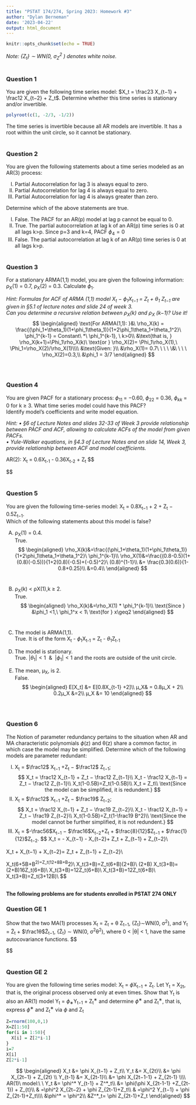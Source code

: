 ```yaml
---
title: "PSTAT 174/274, Spring 2023: Homework #3"
author: "Dylan Berneman"
date: '2023-04-22'
output: html_document
---
```


```r
knitr::opts_chunk$set(echo = TRUE)
```

*Note: {Z~t~} ∼ WN(0, σ~Z~^2^ ) denotes white noise.*\
\

### Question 1

You are given the following time series model: $X_t = \frac23 X_{t−1} + \frac12 X_{t−2} + Z_t$. Determine whether this time series is stationary and/or invertible.

```r
polyroot(c(1, -2/3, -1/2))
```
The time series is invertible because all AR models are invertible. It has a root within the unit circle, so it cannot be stationary.
\
\

### Question 2
You are given the following statements about a time series modeled as an AR(3) process:\

(I)    Partial Autocorrelation for lag 3 is always equal to zero.   
(II) Partial Autocorrelation for lag 4 is always equal to zero.    
(III) Partial Autocorrelation for lag 4 is always greater than zero.\

Determine which of the above statements are true.\

(I)  False. The PACF for an AR(p) model at lag p cannot be equal to 0.
(II)  True. The partial autocorrelation at lag k of an AR(p) time series is 0 at all lags k>p. Since p=3 and k=4, PACF $\phi_{4}=0$
(III)  False. The partial autocorrelation at lag k of an AR(p) time series is 0 at all lags k>p.
\
\

### Question 3
For a stationary ARMA(1,1) model, you are given the following information: ρ~X~(1) = 0.7, ρ~X~(2) = 0.3. Calculate $\phi_{1}$.

*Hint: Formulas for ACF of ARMA (1,1) model X~t~ − $\phi_1$X~t−1~ = Z~t~ + θ~1~ Z~t−1~ are given in §5.1 of lecture notes and slide 24 of week 3.  \
Can you determine a recursive relation between ρ~X~(k) and ρ~X~ (k−1)? Use it!*
$$
\begin{aligned}
\text{For ARMA(1,1): }&\ \rho_X(k) = \frac{(\phi_1+\theta_1)(1+\phi_1\theta_1)}{1+2\phi_1\theta_1+\theta_1^2}\ \phi_1^{k-1} = Constant\  *\ \phi_1^{k-1}, \ k>0\\ 
&\text{that is, } \rho_X(k+1)=\Phi_1\rho_X(k)\ \text{or } \rho_X(2)= \Phi_1\rho_X(1),\ \Phi_1=\rho_X(2)/\rho_X(1)\\\\
&\text{Given: }\\ 
&\rho_X(1)= 0.7\ \ \ \ \&\ \ \ \ \rho_X(2)=0.3,\\
&\phi_1 = 3/7
\end{aligned}
$$
\
\

### Question 4 
You are given PACF for a stationary process: $\phi_{11}$ = −0.60, $\phi_{22}$ = 0.36, $\phi_{kk}$ = 0 for k ≥ 3. What time series model could have this PACF?  
Identify model’s coefficients and write model equation.\

*Hint: • §6 of Lecture Notes and slides 32-33 of Week 3 provide relationship between PACF and ACF, allowing to calculate ACFs of the model from given PACFs.  
• Yule-Walker equations, in §4.3 of Lecture Notes and on slide 14, Week 3, provide relationship between ACF and model coefficients.*\

AR(2): X~t~ = 0.6X~t-1~ - 0.36X~t-2~ + Z~t~
$$
\begin{aligned}
\alpha(1):\ & \phi_{11} = \rho_X(1)=-0.60\\
\alpha(2): \ & \phi_{22} = \frac{\rho_X(2)-(\rho_X(1))^2}{1-(\rho_X(1))^2} \\
&0.36= \frac{\rho_X(2)-(-0.60)^2}{1-(-0.60)^2}\\
& \ \ \ \ \ \ \ \ = \frac{\rho_X(2)-0.36}{1-0.36}\\
&\rho_X(2) = (0.36)(0.64)+0.36 \\
& \ \ \ \ \ \ \ \ \ \ = 0.5904\\\\

ACF\rightarrow\ & \rho_X(1)=\phi_1\rho_X(1-0)\\
ACF\rightarrow\ & \rho_X(2)=\phi_1\rho_X(2-1)+\phi_2\rho_X(2-2) \\
& \ \ \ \ \ \ \ \ \ \  =\phi_1\rho_X(1)+\phi_2\rho_X(0)\\\\

&\phi_{21} + \phi_{22}\rho_X(1)=\rho_X(1)\\
&\phi_{21}\rho_X(1) + \phi_{22}=\rho_X(2)
\end{aligned}
$$
\
\

### Question 5
You are given the following time-series model: X~t~ = 0.8X~t−1~ + 2 + Z~t~ − 0.5Z~t−1~.   
Which of the following statements about this model is false?\

(A) ρ~X~(1) = 0.4.\
True.
$$
\begin{aligned}
\rho_X(k)&=\frac{(\phi_1+\theta_1)(1+\phi_1\theta_1)}{1+2\phi_1\theta_1+\theta_1^2}\ \phi_1^{k-1}\\
\rho_X(1)&=\frac{(0.8-0.5)(1+(0.8)(-0.5))}{1+2(0.8)(-0.5)+(-0.5)^2}\ (0.8)^{1-1}\\
&= \frac{0.3(0.6)}{1-0.8+0.25}\\
&=0.4\\
\end{aligned}
$$
\

(B) ρ~X~(k) < ρX(1),k ≥ 2.\
True.
$$
\begin{aligned}
\rho_X(k)&=\rho_X(1) * \phi_1^{k-1}\\
\text{Since } &\phi_1 <1,\ \phi_1^x < 1\ \text{for } x\geq2
\end{aligned}
$$\

(C) The model is ARMA(1,1).\
True. It is of the form X~t~ - $\phi_1$X~t-1~ = Z~t~ - $\theta_1$Z~t-1~\ 

(D) The model is stationary.\
True. $|\theta_1|<1\ \ \&\ \ |\phi_1| < 1$ and the roots are outside of the unit circle.

(E) The mean, μ~X~, is 2.\
False. 
$$ 
\begin{aligned}
E[X_t] &= E[0.8X_{t-1} +2]\\
µ_X& = 0.8µ_X + 2\\
0.2µ_X &=2\\
µ_X &= 10
\end{aligned}
$$
\
\

### Question 6
The Notion of parameter redundancy pertains to the situation when AR and MA characteristic polynomials $\phi$(z) and θ(z) share a common factor, in which case the model may be simplified.
Determine which of the following models are parameter redundant:

(I)    X~t~ = $\frac12$ X~t−1~ +Z~t~ − $\frac12$ Z~t−1~;
$$
X_t = \frac12 X_{t−1} + Z_t − \frac12 Z_{t−1}\\
X_t - \frac12 X_{t−1} = Z_t − \frac12 Z_{t−1}\\
X_t(1-0.5B)=Z_t(1-0.5B)\\
X_t = Z_t\\
\text{Since the model can be simplified, it is redundent.}
$$
(II)  X~t~ = $\frac12$ X~t−1~ +Z~t~ − $\frac19$ Z~t−2~; 
$$
X_t = \frac12 X_{t−1} + Z_t − \frac19 Z_{t−2}\\
X_t - \frac12 X_{t−1} = Z_t − \frac19 Z_{t−2}\\
X_t(1-0.5B)=Z_t(1-\frac19 B^2)\\
\text{Since the model cannot be further simplified, it is not redundent.}
$$
(III) X~t~ = $-\frac56$X~t−1~ − $\frac16$X~t−2~+Z~t~ + $\frac{8}{12}$Z~t−1~ + $\frac{1}{12}$Z~t−2~.
$$
X_t = -\frac56 X_{t−1} -\frac16 X_{t−2}+ Z_t + \frac{8}{12} Z_{t−1} +\frac{1}{12} Z_{t−2}\\

X_t +\frac56 X_{t−1} +\frac16 X_{t−2}= Z_t + \frac{8}{12} Z_{t−1} +\frac{1}{12} Z_{t−2}\\

\frac16 X_t(6+5B+B^2)=\frac{1}{12}Z_t(12+8B+B^2)\\
\frac16 X_t(3+B)=\frac{1}{12}Z_t(6+B)(2+B)\\
\frac12(2+B)\frac13 X_t(3+B)=\frac12(2+B)\frac16Z_t(6+B)\\
\frac13 X_t(3+B)=\frac13\frac12Z_t(6+B)\\
X_t(3+B)=\frac12Z_t(6+B)\\
X_t(3+B)=Z_t(3+\frac12B)\\
\text{Since the model can be simplified, it is redundent.}
$$
\
\

**The following problems are for students enrolled in PSTAT 274 ONLY**
\

### Question GE 1
Show that the two MA(1) processes  X~t~ = Z~t~ + θ Z~t−1~,  {Z~t~}∼WN(0, σ^2^), and Y~t~ = Z̃~t~ + $\frac1θ$Z̃~t−1~,  {Z̃~t~} ∼ WN(0, σ^2^θ^2^), where 0 < |θ| < 1, have the same autocovariance functions.
$$
\begin{aligned}
&Z_t \sim WN(0, \sigma^2) \ \ \ \ \ \ \ \ \ \ \ \tilde{Z_t} \sim WN(0, \sigma^2\theta^2)\\
& Var[Z_t] = \sigma^2\ \ \ \ \ \ \ \ \ \ \ \ \ \ \ \ Var[\tilde{Z_t}] = \sigma^2\theta^2 \\
& \ \ \ \ \ \ \ \ \ \ \ \ \ = \sigma_X^2\ \ \ \ \ \ \ \ \ \ \ \ \ \ \ \ \ \ \ \ \ \ \ \ \ \ \ \ \ = \sigma_X^2 \theta^2 = \sigma_Y^2\\\\

& \text{For }Z_t:\ \theta_1 = \theta \ \ \ \ \ \ \ \ \ \ \ \ \ \text{For }\tilde{Z_t}:\ \theta_1 = \frac1\theta \\
& \ \ \ \ \ \ \ \ \ \ \ \ \ \ \ \ \ \ \ = \theta_X \ \ \ \ \ \ \ \ \ \ \ \ \ \ \ \ \ \ \ \ \ \ \ \ \ \ \ \ \ \ = \frac{1}{\theta_X} = \theta_Y\\\\

\gamma_{X}(k)&= 
\begin{cases}(1+\theta_{1}^2)\sigma_X^2\ \ \ \ \ \ \ \ for\ \ k = 0\\ \theta_{k}\sigma_X^2 \ \ \ \ \ \ \ \ \ \ \ \ \ \ \ \ \ \ for\ \ k=\pm1\\ 0 \ \ \ \ \ \ \ \ \ \ \ \ \ \ \ \ \ \ \ \ \ \ \ \ for\ k>1\ or\ k<-1 \end{cases} \\\\

&= \begin{cases}(1+\theta_X^2)\sigma_X^2\ \ \ \ \ \ \ \ for\ \ k = 0\\ \theta_X\sigma_X^2 \ \ \ \ \ \ \ \ \ \ \ \ \ \ \ \ \ \ for\ \ k=\pm1\\ 0 \ \ \ \ \ \ \ \ \ \ \ \ \ \ \ \ \ \ \ \ \ \ \ \ \ for\ k>1\ or\ k<-1 \end{cases} \\\\

&= \begin{cases}(1+\theta^2)\sigma^2\ \ \ \ \ \ \ \ for\ \ k = 0\\ \theta\sigma^2 \ \ \ \ \ \ \ \ \ \ \ \ \ \ \ \ \ \ \ \ for\ \ k=\pm1\\ 0 \ \ \ \ \ \ \ \ \ \ \ \ \ \ \ \ \ \ \ \ \ \ \ \ for\ k>1\ or\ k<-1 \end{cases} \\\\\\

\gamma_{Y}(k)&= 
\begin{cases}(1+\theta_{1}^2)\sigma_Y^2\ \ \ \ \ \ \ \ for\ \ k = 0\\ \theta_{k}\sigma_Y^2 \ \ \ \ \ \ \ \ \ \ \ \ \ \ \ \ \ \ for\ \ k=\pm1\\ 0 \ \ \ \ \ \ \ \ \ \ \ \ \ \ \ \ \ \ \ \ \ \ \ \ for\ k>1\ or\ k<-1 \end{cases} \\\\

&= 
\begin{cases}(1+\frac{1}{\theta_X^2})\sigma_X^2 \theta^2\ \ \ \ for\ \ k = 0\\ \frac{1}{\theta_X}\sigma_X^2 \theta^2 \ \ \ \ \ \ \ \ \ \ \ \ \ for\ \ k=\pm1\\ 0 \ \ \ \ \ \ \ \ \ \ \ \ \ \ \ \ \ \ \ \ \ \ \ \ for\ k>1\ or\ k<-1 \end{cases} \\\\

&= 
\begin{cases}(\theta^2+\frac{\theta^2}{\theta^2})\sigma^2 \ \ \ \ \ \ \ \ for\ \ k = 0\\ \frac{\theta^2}{\theta}\sigma^2 \ \ \ \ \ \ \ \ \ \ \ \ \ \ \ \ \ \ for\ \ k=\pm1\\ 0 \ \ \ \ \ \ \ \ \ \ \ \ \ \ \ \ \ \ \ \ \ \ \ \ for\ k>1\ or\ k<-1 \end{cases} \\\\

&= \begin{cases}(1+\theta^2)\sigma^2\ \ \ \ \ \ \ \ for\ \ k = 0\\ \theta\sigma^2 \ \ \ \ \ \ \ \ \ \ \ \ \ \ \ \ \ \ \ \ for\ \ k=\pm1\\ 0 \ \ \ \ \ \ \ \ \ \ \ \ \ \ \ \ \ \ \ \ \ \ \ \ for\ k>1\ or\ k<-1 \end{cases}\\\\

&Therefore,\ \gamma_{X}(k) = \gamma_{Y}(k)
\end{aligned}
$$
\
\

### Question GE 2
You are given the following time series model: X~t~ = $\phi$X~t−1~ + Z~t~. Let Y~t~ = X~2t~, that is, the original process observed only at even times. Show that Y~t~ is also an AR(1) model Y~t~ = $\phi$~∗~Y~t−1~ + Z~t~^∗^ and determine $\phi$^∗^ and Z~t~^∗^, that is, express $\phi$^∗^ and Z~t~^∗^ via $\phi$ and Z~t~
```r
Z=rnorm(100,0,1)
X=Z[1:50]
for(i in 1:50){
  X[i] = Z[2*i-1]
}
i=7
X[i]
Z[2*i-1]
```

$$
\begin{aligned}
X_t &= \phi X_{t−1} + Z_t\\
Y_t &= X_{2t}\\
&= \phi X_{2t−1} + Z_{2t} \\
Y_{t-1} &= X_{2t-1}\\
&= \phi X_{2t−1-1} + Z_{2t-1} \\\\
AR(1)\ model:\ \ Y_t &= \phi^* Y_{t-1} + Z^*_t\\
&= \phi(\phi X_{2t-1-1} +Z_{2t-1}) + Z_{t}\\
& =\phi^2 X_{2t−2} + \phi Z_{2t-1}+Z_t\\
& =\phi^2 Y_{t−1} + \phi Z_{2t-1}+Z_t\\\\
&\phi^* = \phi^2\\
&Z^*_t= \phi Z_{2t-1}+Z_t
\end{aligned}
$$